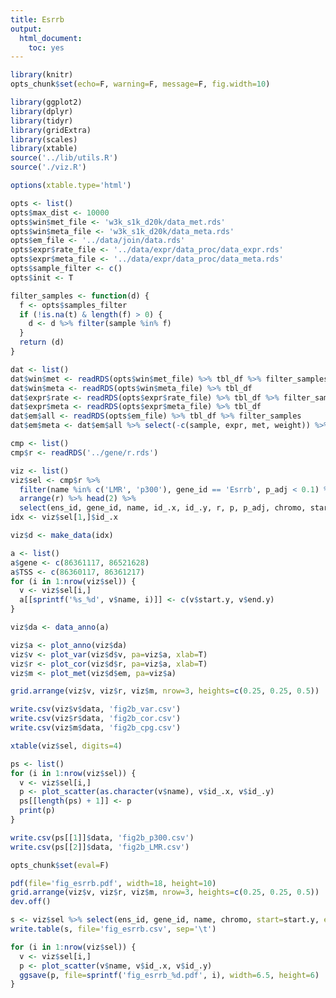 ```yaml
---
title: Esrrb
output:
  html_document:
    toc: yes
---
```


```r
library(knitr)
opts_chunk$set(echo=F, warning=F, message=F, fig.width=10)
```

```r
library(ggplot2)
library(dplyr)
library(tidyr)
library(gridExtra)
library(scales)
library(xtable)
source('../lib/utils.R')
source('./viz.R')
```

```r
options(xtable.type='html')
```

```r
opts <- list()
opts$max_dist <- 10000
opts$win$met_file <- 'w3k_s1k_d20k/data_met.rds'
opts$win$meta_file <- 'w3k_s1k_d20k/data_meta.rds'
opts$em_file <- '../data/join/data.rds'
opts$expr$rate_file <- '../data/expr/data_proc/data_expr.rds'
opts$expr$meta_file <- '../data/expr/data_proc/data_meta.rds'
opts$sample_filter <- c()
opts$init <- T
```

```r
filter_samples <- function(d) {
  f <- opts$samples_filter
  if (!is.na(t) & length(f) > 0) {
    d <- d %>% filter(sample %in% f)
  }
  return (d)
}

dat <- list()
dat$win$met <- readRDS(opts$win$met_file) %>% tbl_df %>% filter_samples
dat$win$meta <- readRDS(opts$win$meta_file) %>% tbl_df
dat$expr$rate <- readRDS(opts$expr$rate_file) %>% tbl_df %>% filter_samples
dat$expr$meta <- readRDS(opts$expr$meta_file) %>% tbl_df
dat$em$all <- readRDS(opts$em_file) %>% tbl_df %>% filter_samples
dat$em$meta <- dat$em$all %>% select(-c(sample, expr, met, weight)) %>% distinct
```

```r
cmp <- list()
cmp$r <- readRDS('../gene/r.rds')
```

```r
viz <- list()
viz$sel <- cmp$r %>%
  filter(name %in% c('LMR', 'p300'), gene_id == 'Esrrb', p_adj < 0.1) %>%
  arrange(r) %>% head(2) %>%
  select(ens_id, gene_id, name, id_.x, id_.y, r, p, p_adj, chromo, start.x, end.x, start.y, end.y)
idx <- viz$sel[1,]$id_.x
```

```r
viz$d <- make_data(idx)
```

```r
a <- list()
a$gene <- c(86361117, 86521628)
a$TSS <- c(86360117, 86361217)
for (i in 1:nrow(viz$sel)) {
  v <- viz$sel[i,]
  a[[sprintf('%s_%d', v$name, i)]] <- c(v$start.y, v$end.y)
}

viz$da <- data_anno(a)

viz$a <- plot_anno(viz$da)
viz$v <- plot_var(viz$d$v, pa=viz$a, xlab=T)
viz$r <- plot_cor(viz$d$r, pa=viz$a, xlab=T)
viz$m <- plot_met(viz$d$em, pa=viz$a)
```

```r
grid.arrange(viz$v, viz$r, viz$m, nrow=3, heights=c(0.25, 0.25, 0.5))
```

```r
write.csv(viz$v$data, 'fig2b_var.csv')
write.csv(viz$r$data, 'fig2b_cor.csv')
write.csv(viz$m$data, 'fig2b_cpg.csv')
```

```r
xtable(viz$sel, digits=4)
```

```r
ps <- list()
for (i in 1:nrow(viz$sel)) {
  v <- viz$sel[i,]
  p <- plot_scatter(as.character(v$name), v$id_.x, v$id_.y)
  ps[[length(ps) + 1]] <- p
  print(p)
}
```

```r
write.csv(ps[[1]]$data, 'fig2b_p300.csv')
write.csv(ps[[2]]$data, 'fig2b_LMR.csv')
```


```r
opts_chunk$set(eval=F)
```

```r
pdf(file='fig_esrrb.pdf', width=18, height=10)
grid.arrange(viz$v, viz$r, viz$m, nrow=3, heights=c(0.25, 0.25, 0.5))
dev.off()
```

```r
s <- viz$sel %>% select(ens_id, gene_id, name, chromo, start=start.y, end=end.y, r, p_value=p_adj)
write.table(s, file='fig_esrrb.csv', sep='\t')
```

```r
for (i in 1:nrow(viz$sel)) {
  v <- viz$sel[i,]
  p <- plot_scatter(v$name, v$id_.x, v$id_.y)
  ggsave(p, file=sprintf('fig_esrrb_%d.pdf', i), width=6.5, height=6)
}
```
